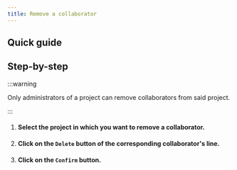 ```yaml
---
title: Remove a collaborator
---
```



## Quick guide

<VideoPlayer src="https://cdn.csquare.run/docs/webm/remove-project-collaborator.webm" />

## Step-by-step

:::warning

Only administrators of a project can remove collaborators from said project.

:::

1. #### Select the project in which you want to remove a collaborator.
2. #### Click on the `Delete` button of the corresponding collaborator's line.
3. #### Click on the `Confirm` button.
